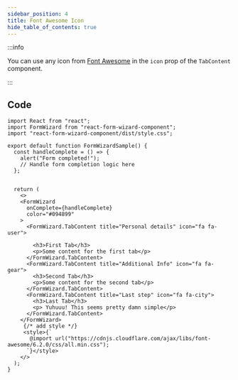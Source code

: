 ```yaml
---
sidebar_position: 4
title: Font Awesome Icon
hide_table_of_contents: true
---
```



:::info

You can use any icon from [Font Awesome](https://fontawesome.com/v5.15/icons?d=gallery&p=2&m=free) in the `icon` prop of the `TabContent` component.

:::

<div class="demo">
  <WithFontAwsome />
</div>

## Code

```tsx
import React from "react";
import FormWizard from "react-form-wizard-component";
import "react-form-wizard-component/dist/style.css";

export default function FormWizardSample() {
  const handleComplete = () => {
    alert("Form completed!");
    // Handle form completion logic here
  };


  return (
    <>
    <FormWizard
      onComplete={handleComplete}
      color="#094899"
    >
      <FormWizard.TabContent title="Personal details" icon="fa fa-user">

        <h3>First Tab</h3>
        <p>Some content for the first tab</p>
      </FormWizard.TabContent>
      <FormWizard.TabContent title="Additional Info" icon="fa fa-gear">
        <h3>Second Tab</h3>
        <p>Some content for the second tab</p>
      </FormWizard.TabContent>
      <FormWizard.TabContent title="Last step" icon="fa fa-city">
        <h3>Last Tab</h3>
        <p> Yuhuuu! This seems pretty damn simple</p>
      </FormWizard.TabContent>
    </FormWizard>
     {/* add style */}
     <style>{`
       @import url("https://cdnjs.cloudflare.com/ajax/libs/font-awesome/6.2.0/css/all.min.css");
      `}</style>
    </>
  );
}

```
